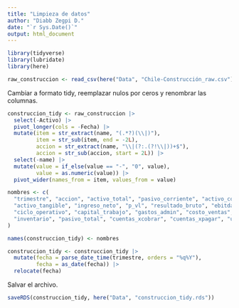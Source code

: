 ```yaml
---
title: "Limpieza de datos"
author: "Diabb Zegpi D."
date: "`r Sys.Date()`"
output: html_document
---
```


```r
library(tidyverse)
library(lubridate)
library(here)

raw_construccion <- read_csv(here("Data", "Chile-Construcción_raw.csv")) 
```

Cambiar a formato tidy, reemplazar nulos por ceros y renombrar las columnas.

```r
construccion_tidy <- raw_construccion |> 
  select(-Activo) |> 
  pivot_longer(cols = -Fecha) |> 
  mutate(item = str_extract(name, "(.*?)(\\|)"),
         item = str_sub(item, end = -2L),
         accion = str_extract(name, "\\|(?:.(?!\\|))+$"),
         accion = str_sub(accion, start = 2L)) |> 
  select(-name) |> 
  mutate(value = if_else(value == "-", "0", value),
         value = as.numeric(value)) |> 
  pivot_wider(names_from = item, values_from = value)

nombres <- c(
  "trimestre", "accion", "activo_total", "pasivo_corriente", "activo_corriente",
  "activo_tangible", "ingreso_neto", "p_vl", "resultado_bruto", "ebitda",
  "ciclo_operativo", "capital_trabajo", "gastos_admin", "costo_ventas", "plazo_proveedor", 
  "inventario", "pasivo_total", "cuentas_xcobrar", "cuentas_xpagar", "utilidad_neta"
)

names(construccion_tidy) <- nombres

construccion_tidy <- construccion_tidy |> 
  mutate(fecha = parse_date_time(trimestre, orders = "%q%Y"),
         fecha = as_date(fecha)) |> 
  relocate(fecha)
```

Salvar el archivo.

```r
saveRDS(construccion_tidy, here("Data", "construccion_tidy.rds"))
```

















































































